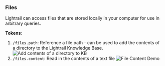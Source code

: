 
### Files 

Lightrail can access files that are stored locally in your computer for use in arbitrary queries.

**Tokens**: 
1. `/files.path`: Reference a file path - can be used to add the contents of a directory to the Lightrail Knowledge Base. 
![Add contents of a directory to KB](../../assets/demo-add-kb.png)
2. `/files.content`: Read in the contents of a text file
![File Content Demo](../../assets/file-content-demo.png)
